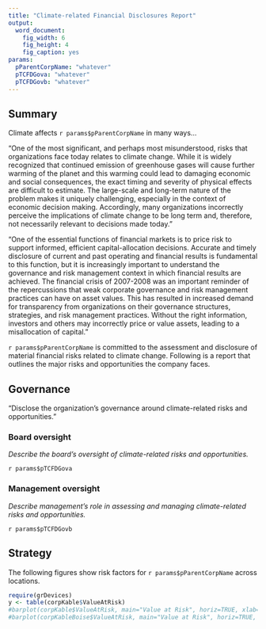 ```yaml
---
title: "Climate-related Financial Disclosures Report"
output: 
  word_document:
    fig_width: 6
    fig_height: 4
    fig_caption: yes
params:
  pParentCorpName: "whatever"
  pTCFDGova: "whatever"
  pTCFDGovb: "whatever"
---
```


## Summary
Climate affects `r params$pParentCorpName` in many ways...

"One of the most significant, and perhaps most misunderstood, risks that organizations face today relates to climate change. While it is widely recognized that continued emission of greenhouse gases will cause further warming of the planet and this warming could lead to damaging economic and social consequences, the exact timing and severity of physical effects are difficult to estimate. The large-scale and long-term nature of the problem makes it uniquely challenging, especially in the context of economic decision making. Accordingly, many organizations incorrectly perceive the implications of climate change to be long term and, therefore, not necessarily relevant to decisions made today."

"One of the essential functions of financial markets is to price risk to support informed, efficient capital-allocation decisions. Accurate and timely disclosure of current and past operating and financial results is fundamental to this function, but it is increasingly important to understand the governance and risk management context in which financial results are achieved. The financial crisis of 2007-2008 was an important reminder of the repercussions that weak corporate governance and risk management practices can have on asset values. This has resulted in increased demand for transparency from organizations on their governance structures, strategies, and risk management practices. Without the right information, investors and others may incorrectly price or value assets, leading to a misallocation of capital."

`r params$pParentCorpName` is committed to the assessment and disclosure of material financial risks related to climate change. Following is a report that outlines the major risks and opportunities the company faces.

## Governance
"Disclose the organization’s governance around climate-related risks and opportunities."

### Board oversight
*Describe the board’s oversight of climate-related risks and opportunities.*

`r params$pTCFDGova`

### Management oversight
*Describe management’s role in assessing and managing climate-related risks and opportunities.*

`r params$pTCFDGovb`

## Strategy
The following figures show risk factors for `r params$pParentCorpName` across locations.



```r
require(grDevices)
y <- table(corpKable$ValueAtRisk)
#barplot(corpKable$ValueAtRisk, main="Value at Risk", horiz=TRUE, xlab="$M value at risk", ylab="Risk Factor", col = heat.colors(6), names.arg = corpKable$RiskFactorName, cex.names = 0.5)
#barplot(corpKableBoise$ValueAtRisk, main="Value at Risk", horiz=TRUE, xlab="$M value at risk", ylab="Risk Factor", col = heat.colors(6), names.arg = corpKableBoise$RiskFactorName, cex.names = 0.5)
```


